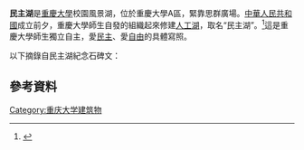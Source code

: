{{otheruses|subject=民主湖|other=重慶大學同名網絡社區|民主湖論壇}}

'''民主湖'''是[[重慶大學|重慶大學]]校園風景湖，位於重慶大學A區，緊靠思群廣場。[[中華人民共和國|中華人民共和國]]成立前夕，重慶大學師生自發的組織起來修建[[人工湖|人工湖]]，取名“民主湖”。<ref>{{cite web|url=http://www.cqu.edu.cn/Content/4ffac9992e745d1240c475b6/index.html|title=重慶大學——民主湖|publisher=重慶大學|accessdate=2013-06-24|archive-date=2014-02-09|archive-url=https://web.archive.org/web/20140209163011/http://cqu.edu.cn/Content/4ffac9992e745d1240c475b6/index.html|dead-url=yes}}</ref>這是重慶大學師生獨立自主，愛[[民主|民主]]、愛[[自由|自由]]的具體寫照。

以下摘錄自民主湖紀念石碑文：
{{Quotation|{{lang|cn|}}一九五零年夏，我校師生為樹立勞動觀點，倡議將校內一片梯田改造成人工湖，美化學校環境。此舉獲校務委員會和校黨部的支持，學生會組織全校學生輪流參加義務勞動，挖成湖之雛形，命名為“民主湖”。而後幾經整治，成為了學校的一大靚麗景觀。為弘揚關愛學校、熱愛勞動、建設校園之可貴精神，特刻石以志。 }}

==參考資料==
{{reflist}}

{{重庆大学}}
{{Authority control}}
[[Category:重庆大学建筑物|Category:重庆大学建筑物]]